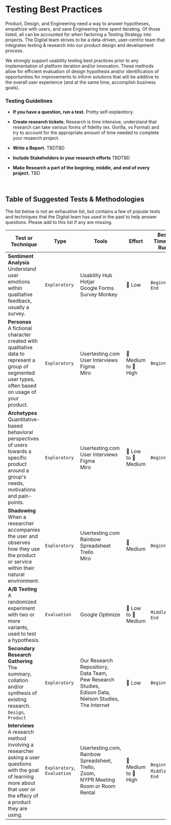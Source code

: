 
<Meta title="Best Practices/Testing" />

# Testing Best Practices

Product, Design, and Engineering need a way to answer hypotheses, empathize with users, and save Engineering time spent iterating. Of those listed, all can be accounted for when factoring a Testing Strategy into projects. The Digital team strives to be a data-driven, user-centric team that integrates testing & research into our product design and development process.

We strongly support usability testing best practices prior to any implementation of platform iteration and/or innovation. These methods allow for efficient evaluation of design hypothesis and/or identification of opportunities for improvements to inform solutions that will be additive to the overall user experience (and at the same time, accomplish business goals).

### Testing Guidelines

* **If you have a question, run a test.** Pretty self-explanitory.

* **Create research tickets.** Research is time intensive, understand that research can take various forms of fidelity (ex. Gorilla, vs Formal) and try to account for the appropriate amount of time needed to complete your resaerch project.

* **Write a Report.** TBDTBD

* **Include Stakeholders in your research efforts** TBDTBD

* **Make Research a part of the begining, middle, and end of every project.** TBD

<br/>

## Table of Suggested Tests & Methodologies
The list below is not an exhaustive list, but contains a few of popular tests and techniques that the Digital team has used in the past to help answer questions. Please add to this list if any are missing. 

| Test or Technique  | Type | Tools | Effort | Best Time to Run |
|--------------------|------|-------|--------|------------------|
| **Sentiment Analysis**<br/> Understand user emotions within qualitative feedback, usually a survey. | `Exploratory` | Usability Hub <br/> Hotjar <br/> Google Forms <br/>Survey Monkey | 💚 Low | `Beginning`, `End` |
| **Personas**<br/> A fictional character created with qualitative data to represent a group of segmented user types, often based on usage of your product. | `Exploratory` | Usertesting.com <br/> User Interviews <br/> Figma <br/> Miro | 🔸 Medium to 🔺 High | `Beginning` |
| **Archetypes**<br/> Quantitative-based behavioral perspectives of users towards a specific product around a group's needs, motivations and pain-points.   | `Exploratory` | Usertesting.com <br/> User Interviews <br/> Figma <br/> Miro | 💚 Low to 🔸 Medium | `Beginning` |
| **Shadowing**<br/> When a researcher accompanies the user and observes how they use the product or service within their natural environment.  | `Exploratory` | Usertesting.com <br/> Rainbow Spreadsheet <br/> Trello <br/> Miro | 🔸 Medium | `Beginning` |
| **A/B Testing**<br/> A randomized experiment with two or more variants, used to test a hypothesis.   | `Evaluation` | Google Optimize | 💚 Low to 🔸 Medium | `Middle`, `End` |
| **Secondary Research Gathering**<br/> The summary, collation and/or synthesis of existing research.  <br/>`Design`, `Product` | `Exploratory` | Our Research Repositiory, <br/> Data Team,<br/> Pew Research Studies,<br/> Edison Data,<br/> Nielson Studies,<br/> The Internet | 💚 Low | `Beginning` |
| **Interviews**<br/> A research method involving a researcher asking a user questions with the goal of learning more about that user or the effacy of a product they are using.   | `Exploratory`, `Evaluation` | Usertesting.com,<br/> Rainbow Spreadsheet,<br/> Trello, <br/> Zoom, <br/> NYPR Meeting Room or Room Rental | 🔸 Medium to 🔺 High | `Beginning`, `Middle`, `End` |

